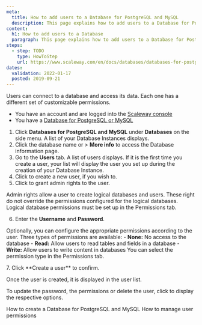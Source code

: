 ```yaml
---
meta:
  title: How to add users to a Database for PostgreSQL and MySQL
  description: This page explains how to add users to a Database for PostgreSQL and MySQL
content:
  h1: How to add users to a Database
  paragraph: This page explains how to add users to a Database for PostgreSQL and MySQL
steps:
  - step: TODO
    type: HowToStep
    url: https://www.scaleway.com/en/docs/databases/databases-for-postgresql-and-mysql/how-to/add-users
dates:
  validation: 2022-01-17
  posted: 2019-09-21
---
```


Users can connect to a database and access its data. Each one has a different set of customizable permissions.

<Message type="requirement">

- You have an account and are logged into the [Scaleway console](https://console.scaleway.com)
- You have a [Database for PostgreSQL or MySQL](/databases/databases-for-postgresql-and-mysql/quickstart)

</Message>

1. Click **Databases for PostgreSQL and MySQL** under **Databases** on the side menu. A list of your Database Instances displays.
2. Click the database name or <Icon name="more" /> > **More info** to access the Database information page.
3. Go to the **Users** tab. A list of users displays. If it is the first time you create a user, your list will display the user you set up during the creation of your Database Instance.
4. Click <Icon name="plus" /> to create a new user, if you wish to.
5. Click <Icon name="toggle" /> to grant admin rights to the user.
  <Message type="note">

  Admin rights allow a user to create logical databases and users. These right do not override the permissions configured for the logical databases. Logical database permissions must be set up in the Permissions tab.

  </Message>

6. Enter the **Username** and **Password**.

  <Message type="note">

  Optionally, you can configure the appropriate permissions according to the user.
  Three types of permissions are available:
    - **None:** No access to the database
    - **Read:** Allow users to read tables and fields in a database
    - **Write:** Allow users to write content in databases
  You can select the permission type in the Permissions tab.

  </Message>
7. Click **Create a user** to confirm. 

Once the user is created, it is displayed in the user list.

To update the password, the permissions or delete the user, click <Icon name="more" /> to display the respective options.

<Navigation title="See Also">
  <PreviousButton to="/databases/databases-for-postgresql-and-mysql/how-to/create-a-database/">How to create a Database for PostgreSQL and MySQL</PreviousButton>
  <NextButton to="/databases/databases-for-postgresql-and-mysql/how-to/manage-permissions/">How to manage user permissions</NextButton>
</Navigation>

